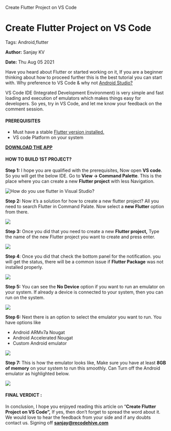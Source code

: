    Create Flutter Project on VS Code

Create Flutter Project on VS Code
=================================

Tags: Android,flutter

**Author:** Sanjay KV

**Date:** Thu Aug 05 2021

Have you heard about Flutter or started working on it, If you are a beginner thinking about how to proceed further this is the best tutorial you can start with. Why preference to VS Code & why not [Android Studio?](https://recodehive.com/installing-flutter-on-mac-2021-update/)

VS Code IDE (Integrated Development Environment) is very simple and fast loading and execution of emulators which makes things easy for developers. So yes, try in VS Code, and let me know your feedback on the comment session.

#### PREREQUISITES

*   Must have a stable [Flutter version installed.](https://recodehive.com/how-to-install-flutter-in-mac-os/)
*   VS code Platform on your system

[**DOWNLOAD THE APP**](https://code.visualstudio.com/)

#### HOW TO BUILD 1ST PROJECT?

**Step 1:** I hope you are qualified with the prerequisites, Now open **VS code**. So you will get the below IDE. Go to **View -> Command Palette**. This is the place where you can create a new **Flutter project** with less Navigation.

![How do you use flutter in Visual Studio?](https://recodehive.com/wp-content/uploads/2020/06/Screenshot-2020-05-25-at-9.58.22-PM.png)

**Step 2:** Now it’s a solution for how to create a new flutter project? All you need to search Flutter in Command Palate. Now select a **new Flutter** option from there.

![](https://recodehive.com/wp-content/uploads/2020/06/Screenshot-2020-05-25-at-9.58.50-PM.png)

**Step 3:** Once you did that you need to create a new **Flutter project,** Type the name of the new Flutter project you want to create and press enter.

![](https://recodehive.com/wp-content/uploads/2020/06/Screenshot-2020-05-25-at-9.59.35-PM.png)

**Step 4**: Once you did that check the bottom panel for the notification. you will get the status, there will be a common issue if **Flutter Package** was not installed properly.

![](https://recodehive.com/wp-content/uploads/2020/06/Screenshot-2020-05-25-at-10.02.06-PM.png)

**Step 5:** You can see the **No Device** option if you want to run an emulator on your system. If already a device is connected to your system, then you can run on the system.

![](https://recodehive.com/wp-content/uploads/2020/06/Screenshot-2020-05-25-at-10.16.48-PM.png)

**Step 6:** Next there is an option to select the emulator you want to run. You have options like

*   Android ARMv7a Nougat
*   Android Accelerated Nougat
*   Custom Android emulator

![](https://recodehive.com/wp-content/uploads/2020/06/Screenshot-2020-05-25-at-10.17.01-PM.png)

**Step 7:** This is how the emulator looks like, Make sure you have at least **8GB of memory** on your system to run this smoothly. Can Turn off the Android emulator as highlighted below.

![](https://recodehive.com/wp-content/uploads/2020/06/Screenshot-2020-05-25-at-10.17.48-PM.png)

#### FINAL VERDICT :

In conclusion, I hope you enjoyed reading this article on “**Create Flutter Project on VS Code”,** If yes, then don’t forget to spread the word about it. We would love to hear the feedback from your side and if any doubts contact us. Signing off **[sanjay@recodehive.com](https://recodehive.com/about-us/)**
